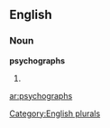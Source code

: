 ==English==

===Noun===
'''psychographs'''

# {{plural of|[[psychograph]]}}

[[Category:English plurals]]

[[ar:psychographs]]